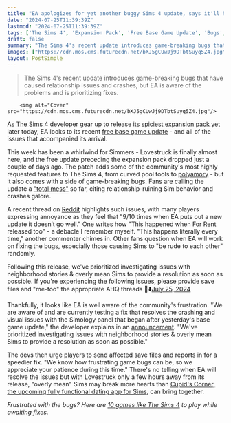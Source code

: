 ```yaml
---
title: "EA apologizes for yet another buggy Sims 4 update, says it'll have a word with 'overly mean Sims' ahead of Lovestruck expansion"
date: "2024-07-25T11:39:39Z"
lastmod: "2024-07-25T11:39:39Z"
tags: ['The Sims 4', 'Expansion Pack', 'Free Base Game Update', 'Bugs', 'Polyamory', 'Relationship-Ruining Sim Behavior', 'Crashes', "Cupid's Corner"]
draft: false
summary: "The Sims 4's recent update introduces game-breaking bugs that have caused relationship issues and crashes, but EA is aware of the problems and is prioritizing fixes."
images: ["https://cdn.mos.cms.futurecdn.net/bXJ5gCUwJj9DTbtSuyq5Z4.jpg"]
layout: PostSimple
---
```

> The Sims 4's recent update introduces game-breaking bugs that have caused relationship issues and crashes, but EA is aware of the problems and is prioritizing fixes.


        <img alt="Cover" src="https://cdn.mos.cms.futurecdn.net/bXJ5gCUwJj9DTbtSuyq5Z4.jpg"/>
        
As [<u>The Sims 4</u>](https://www.gamesradar.com/the-sims-4-guide/) developer gear up to release its [<u>spiciest expansion pack yet</u>](https://www.gamesradar.com/games/the-sims/the-sims-4-lovestruck-is-eas-spiciest-expansion-pack-yet-bringing-back-the-iconic-sex-bed-that-introduced-woohoo-to-the-life-sim-series-24-years-ago/) later today, EA looks to its recent [<u>free base game update</u>](https://www.gamesradar.com/games/the-sims/the-sims-4-lovestruck-expansion-looks-good-but-the-free-base-game-update-accompanying-it-looks-even-better/) - and all of the issues that accompanied its arrival.

This week has been a whirlwind for Simmers - Lovestruck is finally almost here, and the free update preceding the expansion pack dropped just a couple of days ago. The patch adds some of the community's most highly requested features to The Sims 4, from curved pool tools to [<u>polyamory</u>](https://www.gamesradar.com/games/the-sims/10-years-later-the-sims-4-is-finally-getting-its-long-requested-polyamory-feature-in-a-free-update-alongside-the-new-lovestruck-expansion/#comment-jump) - but it also comes with a side of game-breaking bugs. Fans are calling the update a [<u>"total mess"</u>](https://www.gamesradar.com/games/the-sims/the-sims-4-fans-call-long-awaited-free-update-a-total-mess-as-bugs-ironically-see-sims-ruining-all-of-their-relationships-ahead-of-lovestruck-expansion/) so far, citing relationship-ruining Sim behavior and crashes galore.

A recent thread on [<u>Reddit</u>](https://www.reddit.com/r/thesims/comments/1eapv49/ea_seriously/) highlights such issues, with many players expressing annoyance as they feel that "9/10 times when EA puts out a new update it doesn’t go well." One writes how "This happened when For Rent released too" - a debacle I remember myself. "This happens literally every time," another commenter chimes in. Other fans question when EA will work on fixing the bugs, especially those causing Sims to "be rude to each other" randomly.

Following this release, we've prioritized investigating issues with neighborhood stories & overly mean Sims to provide a resolution as soon as possible. If you're experiencing the following issues, please provide save files and "me-too" the appropriate AHQ threads 🧵⬇️[July 25, 2024](https://twitter.com/TheSimsDirect/status/1816283972961288549)

Thankfully, it looks like EA is well aware of the community's frustration. "We are aware of and are currently testing a fix that resolves the crashing and visual issues with the Simology panel that began after yesterday's base game update," the developer explains in an [<u>announcement</u>](https://x.com/TheSimsDirect/status/1816283971010855244). "We've prioritized investigating issues with neighborhood stories & overly mean Sims to provide a resolution as soon as possible."

The devs then urge players to send affected save files and reports in for a speedier fix. "We know how frustrating game bugs can be, so we appreciate your patience during this time." There's no telling when EA will resolve the issues but with Lovestruck only a few hours away from its release, "overly mean" Sims may break more hearts than [<u>Cupid's Corner, the upcoming fully functional dating app for Sims</u>](https://www.gamesradar.com/games/the-sims/the-sims-4-lovestruck-reinvents-tinder-with-%5B%E2%80%A6%5Dds-corner-eas-upcoming-fully-functional-dating-app-for-sims/), can bring together.

*Frustrated with the bugs? Here are *[<u><em>10 games like The Sims 4</em></u>](https://www.gamesradar.com/games-like-the-sims/)* to play while awaiting fixes.*
        